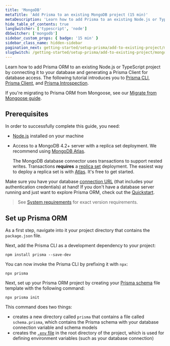 ```yaml
---
title: 'MongoDB'
metaTitle: 'Add Prisma to an existing MongoDB project (15 min)'
metaDescription: 'Learn how to add Prisma to an existing Node.js or TypeScript project by connecting it to your MongoDB database and generating a Prisma Client for database access.'
hide_table_of_contents: true
langSwitcher: ['typescript', 'node']
dbSwitcher: ['mongodb']
sidebar_custom_props: { badge: '15 min' }
sidebar_class_name: hidden-sidebar
pagination_next: getting-started/setup-prisma/add-to-existing-project/mongodb/connect-your-database-typescript-mongodb
slugSwitch: /getting-started/setup-prisma/add-to-existing-project/mongodb-
---
```


<TopBlock>

Learn how to add Prisma ORM to an existing Node.js or TypeScript project by connecting it to your database and generating a Prisma Client for database access. The following tutorial introduces you to [Prisma CLI](/orm/tools/prisma-cli), [Prisma Client](/orm/prisma-client), and [Prisma Introspection](/orm/prisma-schema/introspection).

</TopBlock>

<Admonition type="tip">

If you're migrating to Prisma ORM from Mongoose, see our [Migrate from Mongoose guide](/orm/more/migrating-to-prisma/migrate-from-mongoose).

</Admonition>

## Prerequisites

In order to successfully complete this guide, you need:

- [Node.js](https://nodejs.org/en/) installed on your machine
- Access to a MongoDB 4.2+ server with a replica set deployment. We recommend using [MongoDB Atlas](https://www.mongodb.com/cloud/atlas).

  <Admonition type="warning">

  The MongoDB database connector uses transactions to support nested writes. Transactions **requires** a [replica set](https://docs.mongodb.com/manual/tutorial/deploy-replica-set/) deployment. The easiest way to deploy a replica set is with [Atlas](https://docs.atlas.mongodb.com/getting-started/). It's free to get started.

  </Admonition>

Make sure you have your database [connection URL](/orm/reference/connection-urls) (that includes your authentication credentials) at hand! If you don't have a database server running and just want to explore Prisma ORM, check out the [Quickstart](/getting-started/quickstart).

> See [System requirements](/orm/reference/system-requirements) for exact version requirements.

## Set up Prisma ORM

As a first step, navigate into it your project directory that contains the `package.json` file.

Next, add the Prisma CLI as a development dependency to your project:

```terminal copy
npm install prisma --save-dev
```

You can now invoke the Prisma CLI by prefixing it with `npx`:

```terminal
npx prisma
```

Next, set up your Prisma ORM project by creating your [Prisma schema](/orm/prisma-schema) file template with the following command:

```terminal copy
npx prisma init
```

This command does two things:

- creates a new directory called `prisma` that contains a file called `schema.prisma`, which contains the Prisma schema with your database connection variable and schema models
- creates the [`.env` file](/orm/more/development-environment/environment-variables/env-files) in the root directory of the project, which is used for defining environment variables (such as your database connection)

